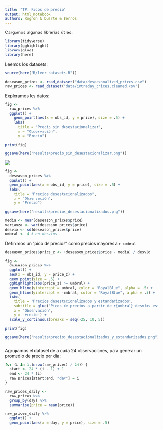 ```yaml
---
title: "TP: Picos de precio"
output: html_notebook
authors: Rognon & Duarte & Berros
---
```


Cargamos algunas librerías útiles:

```r
library(tidyverse)
library(gghighlight)
library(glue)
library(here)
```

Leemos los datasets:

```r
source(here("R/leer_datasets.R"))

deseason_prices <- read_dataset("data/deseasonalized_prices.csv")
raw_prices <- read_dataset("data/intraday_prices.cleaned.csv")
```

Exploramos los datos:

```r
fig <-
  raw_prices %>%
  ggplot() +
    geom_point(aes(x = obs_id, y = price), size = .5) +
    labs(
      title = "Precio sin desestacionalizar",
      x = "Observación",
      y = "Precio")

print(fig)

ggsave(here("results/precio_sin_desestacionalizar.png"))
```

![](results/precio_sin_desestacionalizar.png)


```r
fig <-
  deseason_prices %>%
  ggplot() +
  geom_point(aes(x = obs_id, y = price), size = .5) +
  labs(
    title = "Precios desestacionalizados",
    x = "Observación",
    y = "Precio")

ggsave(here("results/precios_desestacionalizados.png"))
```

```r
media <- mean(deseason_prices$price)
varianza <- var(deseason_prices$price)
desvio <- sd(deseason_prices$price)
umbral <- 4 # en desvíos
```

Definimos un "pico de precios" como precios mayores a `r umbral`

```r
deseason_prices$price_z <- (deseason_prices$price - media) / desvio

fig <-
  deseason_prices %>%
  ggplot() +
  aes(x = obs_id, y = price_z) +
  geom_point(size = .5) +
  gghighlight(abs(price_z) >= umbral) +
  geom_hline(yintercept = umbral, color = "RoyalBlue", alpha = .5) +
  geom_hline(yintercept = -umbral, color = "RoyalBlue", alpha = .5) +
  labs(
    title = "Precios desestacionalizados y estandarizados",
    subtitle = glue("Picos de precios a partir de ±{umbral} desvíos estándar"),
    x = "Observación",
    y = "Precio") +
  scale_y_continuous(breaks = seq(-25, 10, 5))

print(fig)

ggsave(here("results/precios_desestacionalizados_y_estandarizados.png"))
```


```r

```

Agrupamos el dataset de a cada 24 observaciones, para generar un promedio de 
precio por día:

```r
for (i in 1:(nrow(raw_prices) / 24)) {
  start <- 24 * (i - 1) + 1
  end <- 24 * (i)
  raw_prices[start:end, "day"] = i
}

raw_prices_daily <-
  raw_prices %>%
  group_by(day) %>%
  summarise(price = mean(price))
```

```r
raw_prices_daily %>%
  ggplot() +
  geom_point(aes(x = day, y = price), size = .5)
```











































